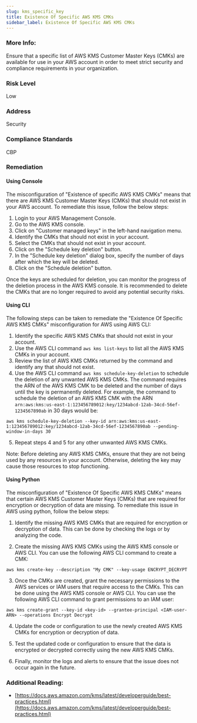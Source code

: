 ```yaml
---
slug: kms_specific_key
title: Existence Of Specific AWS KMS CMKs
sidebar_label: Existence Of Specific AWS KMS CMKs
---
```


### More Info:

Ensure that a specific list of AWS KMS Customer Master Keys (CMKs) are available for use in your AWS account in order to meet strict security and compliance requirements in your organization.

### Risk Level

Low

### Address

Security

### Compliance Standards

CBP


### Remediation

#### Using Console

The misconfiguration of "Existence of specific AWS KMS CMKs" means that there are AWS KMS Customer Master Keys (CMKs) that should not exist in your AWS account. To remediate this issue, follow the below steps:

1. Login to your AWS Management Console.
2. Go to the AWS KMS console.
3. Click on "Customer managed keys" in the left-hand navigation menu.
4. Identify the CMKs that should not exist in your account.
5. Select the CMKs that should not exist in your account.
6. Click on the "Schedule key deletion" button.
7. In the "Schedule key deletion" dialog box, specify the number of days after which the key will be deleted.
8. Click on the "Schedule deletion" button.

Once the keys are scheduled for deletion, you can monitor the progress of the deletion process in the AWS KMS console. It is recommended to delete the CMKs that are no longer required to avoid any potential security risks.

#### Using CLI

The following steps can be taken to remediate the "Existence Of Specific AWS KMS CMKs" misconfiguration for AWS using AWS CLI:

1. Identify the specific AWS KMS CMKs that should not exist in your account.
2. Use the AWS CLI command `aws kms list-keys` to list all the AWS KMS CMKs in your account.
3. Review the list of AWS KMS CMKs returned by the command and identify any that should not exist.
4. Use the AWS CLI command `aws kms schedule-key-deletion` to schedule the deletion of any unwanted AWS KMS CMKs. The command requires the ARN of the AWS KMS CMK to be deleted and the number of days until the key is permanently deleted. For example, the command to schedule the deletion of an AWS KMS CMK with the ARN `arn:aws:kms:us-east-1:123456789012:key/1234abcd-12ab-34cd-56ef-1234567890ab` in 30 days would be:

```
aws kms schedule-key-deletion --key-id arn:aws:kms:us-east-1:123456789012:key/1234abcd-12ab-34cd-56ef-1234567890ab --pending-window-in-days 30
```

5. Repeat steps 4 and 5 for any other unwanted AWS KMS CMKs.

Note: Before deleting any AWS KMS CMKs, ensure that they are not being used by any resources in your account. Otherwise, deleting the key may cause those resources to stop functioning.

#### Using Python

The misconfiguration of "Existence Of Specific AWS KMS CMKs" means that certain AWS KMS Customer Master Keys (CMKs) that are required for encryption or decryption of data are missing. To remediate this issue in AWS using python, follow the below steps:

1. Identify the missing AWS KMS CMKs that are required for encryption or decryption of data. This can be done by checking the logs or by analyzing the code.

2. Create the missing AWS KMS CMKs using the AWS KMS console or AWS CLI. You can use the following AWS CLI command to create a CMK:

```
aws kms create-key --description "My CMK" --key-usage ENCRYPT_DECRYPT
```

3. Once the CMKs are created, grant the necessary permissions to the AWS services or IAM users that require access to the CMKs. This can be done using the AWS KMS console or AWS CLI. You can use the following AWS CLI command to grant permissions to an IAM user:

```
aws kms create-grant --key-id <key-id> --grantee-principal <IAM-user-ARN> --operations Encrypt Decrypt
```

4. Update the code or configuration to use the newly created AWS KMS CMKs for encryption or decryption of data.

5. Test the updated code or configuration to ensure that the data is encrypted or decrypted correctly using the new AWS KMS CMKs.

6. Finally, monitor the logs and alerts to ensure that the issue does not occur again in the future.


### Additional Reading:

- [https://docs.aws.amazon.com/kms/latest/developerguide/best-practices.html](https://docs.aws.amazon.com/kms/latest/developerguide/best-practices.html) 

